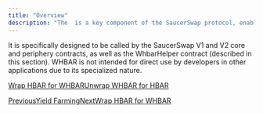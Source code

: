 ```yaml
---
title: "Overview"
description: "The  is a key component of the SaucerSwap protocol, enabling the conversion of native HBAR into wrapped HBAR, and vice versa, thereby inheriting the HTS functionality needed to interact with smart contracts on Hedera."
---
```


It is specifically designed to be called by the SaucerSwap V1 and V2 core and periphery contracts, as well as the WhbarHelper contract (described in this section). WHBAR is not intended for direct use by developers in other applications due to its specialized nature.

[Wrap HBAR for WHBAR](/developer/whbar/wrap-hbar-for-whbar)[Unwrap WHBAR for HBAR](/developer/whbar/unwrap-whbar-for-hbar)

[PreviousYield Farming](/developer/staking-operations/yield-farming)[NextWrap HBAR for WHBAR](/developer/whbar/wrap-hbar-for-whbar)

